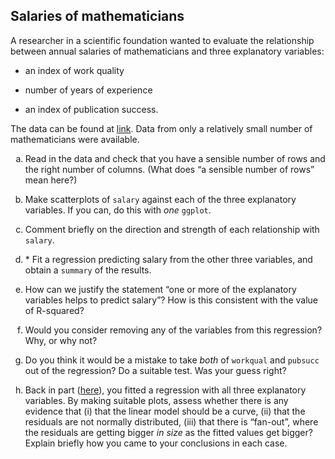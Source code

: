 ##  Salaries of mathematicians


 A researcher in a scientific
foundation wanted to evaluate the relationship between annual salaries
of mathematicians and three explanatory variables:


* an index of work quality

* number of years of experience

* an index of publication success.


The data can be found at
[link](http://ritsokiguess.site/datafiles/mathsal.txt). Data from
only a relatively small number of mathematicians were available.



(a) Read in the data and check that you have a sensible number
of rows and the right number of columns. (What does "a sensible  number of rows" mean here?)


(b) Make scatterplots of `salary` against each of the three explanatory variables. If you can, do this with *one* `ggplot`.


(c) Comment briefly on the direction and strength of each
relationship with `salary`.


(d) <a name="regone">*</a> Fit a regression predicting salary from the other three
variables, and obtain a `summary` of the results.


(e) How can we justify the statement 
"one or more of the explanatory variables helps to predict salary"? How is this
consistent with the value of R-squared?


(f) Would you consider removing any of the variables from this
regression? Why, or why not?


(g) Do you think it would be a mistake to take *both* of
`workqual` and `pubsucc` out of the regression? Do a
suitable test. Was your guess right?


(h) Back in part (<a href="#regone">here</a>), you fitted a regression with all
three explanatory variables. By making suitable plots, assess
whether there is any evidence that (i) that the linear model should
be a curve, (ii) that the residuals are not normally 
distributed, (iii) that there is "fan-out", where the residuals are getting
bigger *in size* as the fitted values get bigger? Explain
briefly how you came to your conclusions in each case.




